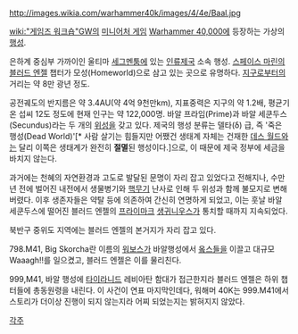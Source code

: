 http://images.wikia.com/warhammer40k/images/4/4e/Baal.jpg

{{{+1 '''Baal'''}}}

[[wiki:"게임즈 워크숍"GW]]의 [[미니어처 게임]] [[Warhammer 40,000]]에 등장하는 가상의 [[행성]].

은하계 중심부 가까이인 울티마 [[세그멘툼]]에 있는 [[인류제국]] 소속 행성. [[스페이스 마린]]의 [[블러드 엔젤]] 챕터가 모성(Homeworld)으로 삼고 있는 곳으로 유명하다. [[지구]]로부터의 거리는 약 8만 광년 정도.

공전궤도의 반지름은 약 3.4AU(약 4억 9천만km), 지표중력은 지구의 약 1.2배, 평균기온 섭씨 12도 정도에 현재 인구는 약 122,000명. 바알 프라임(Prime)과 바알 세쿤두스(Secundus)라는 두 개의 [[위성]]을 갖고 있다. 제국의 행성 분류는 델타(δ) 급, 즉 '죽은 행성(Dead World)'[* 사람 살기는 힘들지만 어쨌건 생태계 자체는 건재한 [[데스 월드]]와는 달리 이쪽은 생태계가 완전히 '''절멸'''된 행성이다.]으로, 이 때문에 제국 정부에 세금을 바치지 않는다.

과거에는 천혜의 자연환경과 고도로 발달된 문명이 자리 잡고 있었다고 전해지나, 수만 년 전에 벌어진 내전에서 생물병기와 [[핵무기]] 난사로 인해 두 위성과 함께 불모지로 변해 버렸다. 이후 생존자들은 약탈 등에 의존하여 간신히 연명하게 되었고, 이는 훗날 바알 세쿤두스에 떨어진 블러드 엔젤의 [[프라이마크]] [[생귀니우스]]가 통치할 때까지 지속되었다.

북반구 중위도 지역에는 블러드 엔젤의 본거지가 자리 잡고 있다.

798.M41, Big Skorcha란 이름의 [[워보스]]가 바알행성에서 [[옼스]]들을 이끌고 대규모 Waaagh!!를 일으켰고, 블러드 엔젤은 이를 물리친다.  

999,M41, 바알 행성에 [[타이라니드]] 레비아탄 함대가 접근한지라 블러드 엔젤은 하위 챕터들에 총동원령을 내린다. 이 사건이 연표 마지막인데다, 워해머 40K는 999.M41에서 스토리가 더이상 진행이 되지 않는지라 어찌 되었는지는 밝혀지지 않았다. 

[[각주]]
